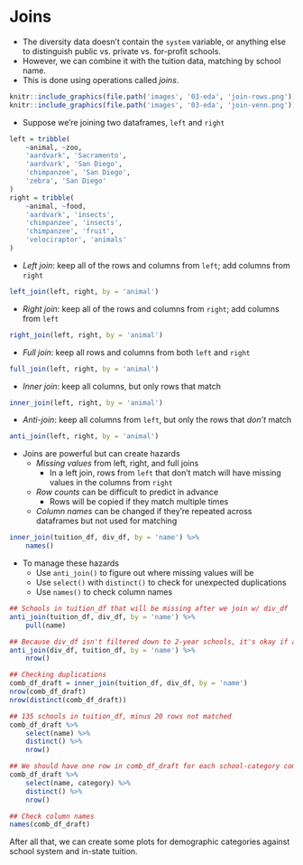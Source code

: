 # Joins #

- The diversity data doesn't contain the `system` variable, or anything else to distinguish public vs. private vs. for-profit schools.  
- However, we can combine it with the tuition data, matching by school name.
- This is done using operations called *joins*.  

```r
knitr::include_graphics(file.path('images', '03-eda', 'join-rows.png'))
knitr::include_graphics(file.path('images', '03-eda', 'join-venn.png'))
```

- Suppose we're joining two dataframes, `left` and `right`
```r
left = tribble(
    ~animal, ~zoo,
    'aardvark', 'Sacramento', 
    'aardvark', 'San Diego',
    'chimpanzee', 'San Diego',
    'zebra', 'San Diego'
)
right = tribble(
    ~animal, ~food, 
    'aardvark', 'insects', 
    'chimpanzee', 'insects', 
    'chimpanzee', 'fruit', 
    'velociraptor', 'animals'
)
```


- *Left join*: keep all of the rows and columns from `left`; add columns from `right`
```r
left_join(left, right, by = 'animal')
```

- *Right join*: keep all of the rows and columns from `right`; add columns from `left`
```r
right_join(left, right, by = 'animal')
```

- *Full join*: keep all rows and columns from both `left` and `right`
```r
full_join(left, right, by = 'animal')
```

- *Inner join*: keep all columns, but only rows that match
```r
inner_join(left, right, by = 'animal')
```

- *Anti-join*: keep all columns from `left`, but only the rows that *don't* match
```r
anti_join(left, right, by = 'animal')
```

- Joins are powerful but can create hazards
    - *Missing values* from left, right, and full joins
        - In a left join, rows from `left` that don't match will have missing values in the columns from `right`
    - *Row counts* can be difficult to predict in advance
        - Rows will be copied if they match multiple times
    - *Column names* can be changed if they're repeated across dataframes but not used for matching

```r
inner_join(tuition_df, div_df, by = 'name') %>% 
    names()
```

- To manage these hazards
    - Use `anti_join()` to figure out where missing values will be
    - Use `select()` with `distinct()` to check for unexpected duplications
    - Use `names()` to check column names
    
```r
## Schools in tuition_df that will be missing after we join w/ div_df
anti_join(tuition_df, div_df, by = 'name') %>% 
    pull(name)

## Because div_df isn't filtered down to 2-year schools, it's okay if a lot of its schools are left out
anti_join(div_df, tuition_df, by = 'name') %>% 
    nrow()

## Checking duplications
comb_df_draft = inner_join(tuition_df, div_df, by = 'name')
nrow(comb_df_draft)
nrow(distinct(comb_df_draft))

## 135 schools in tuition_df, minus 20 rows not matched
comb_df_draft %>% 
    select(name) %>% 
    distinct() %>% 
    nrow()

## We should have one row in comb_df_draft for each school-category combination
comb_df_draft %>% 
    select(name, category) %>% 
    distinct() %>% 
    nrow()

## Check column names
names(comb_df_draft)
```

After all that, we can create some plots for demographic categories against school system and in-state tuition. 
